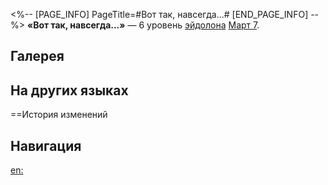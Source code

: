 <%-- [PAGE_INFO]
PageTitle=#Вот так, навсегда...#
[END_PAGE_INFO] --%>
{{Эйдолон Инфобокс
|Название         = Вот так, навсегда...
|Изображение      = Эйдолон Вот так, навсегда....png
|Персонаж         = Март 7 (Сохранение)
|Уровень          = 6
|Длительность     = 
|Описание         = Союзники с Щитом, созданным навыком персонажа, в начале каждого хода восстанавливают 4% НР плюс 106 НР.
|Свойство1        = 
|Масштабирование1 = 
}}
'''«Вот так, навсегда...»''' — 6 уровень [[эйдолон]]а [[Март 7]].

==Галерея==
{{Галерея|position=left|captionalign=center
|Персонаж Март 7 (Сохранение) Эйдолон 6.png|Осколок Эйдолона
}}

==На других языках==
{{На других языках
|en   = Just Like This, Always...
|zhs  = 就这样，一直…
|zht  = 就這樣，一直……
|ja   = このまま、ずっと…
|ko   = 그냥 이대로 계속…
|es   = Así, siempre...
|fr   = Ça se passe comme ça...
|ru   = Вот так, навсегда...
|th   = Just Like This, Always...
|vi   = Cứ Như Vậy, Mãi Mãi...
|de   = Immer so weiter&nbsp;...
|id   = Just Like This, Always&nbsp;...
|pt   = É Sempre Assim...
}}

==История изменений
{{История изменений|3.5}}

==Навигация==
{{Навык Навбокс|Март 7 (Сохранение)}}

[[en:]]